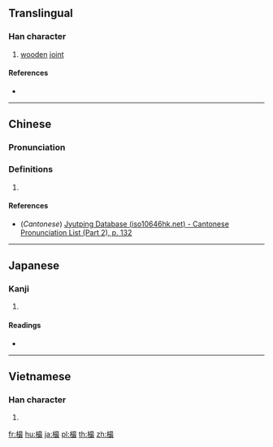 ==Translingual==

===Han character===
{{Han char|rn=75|rad=木|as=12|sn=16|four=|canj=DASE|ids=⿰木最}}

# [[wooden]] [[joint]]

====References====
* {{Han ref|kx=0551.240|dkj=15491|hdz=21291.080|uh=6A36|ud=27190}}

----

==Chinese==
{{zh-forms}}

===Pronunciation===
{{zh-pron
|m=zuī
|c=zeoi1
|mc=
|oc=
|ma=
|cat=n
}}

===Definitions===
{{zh-hanzi}}

# {{rfdef|lang=zh}}

====References====
* (''Cantonese'') [http://www.iso10646hk.net/jp/document/download.jsp Jyutping Database (iso10646hk.net) - Cantonese Pronunciation List (Part 2), p. 132]

----

==Japanese==

===Kanji===
{{ja-kanji|grade=|rs=木12}}

# {{defn|lang=ja|sort=木12}}

====Readings====
* {{ja-readings|on=[[さい]] (sai)|kun=[[ふし]] (fushi)}}

----

==Vietnamese==

===Han character===
{{vi-readings|rs=木12| hanviet = chuối}}

# {{defn|lang=vi|sort=木12}}

[[fr:樶]]
[[hu:樶]]
[[ja:樶]]
[[pl:樶]]
[[th:樶]]
[[zh:樶]]